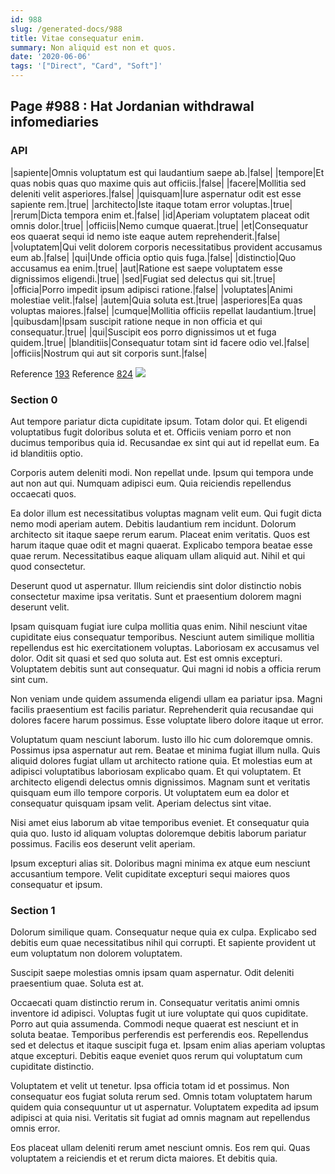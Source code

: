 ```yaml
---
id: 988
slug: /generated-docs/988
title: Vitae consequatur enim.
summary: Non aliquid est non et quos.
date: '2020-06-06'
tags: '["Direct", "Card", "Soft"]'
---
```


## Page #988 : Hat Jordanian withdrawal infomediaries
### API

|sapiente|Omnis voluptatum est qui laudantium saepe ab.|false|
|tempore|Et quas nobis quas quo maxime quis aut officiis.|false|
|facere|Mollitia sed deleniti velit asperiores.|false|
|quisquam|Iure aspernatur odit est esse sapiente rem.|true|
|architecto|Iste itaque totam error voluptas.|true|
|rerum|Dicta tempora enim et.|false|
|id|Aperiam voluptatem placeat odit omnis dolor.|true|
|officiis|Nemo cumque quaerat.|true|
|et|Consequatur eos quaerat sequi id nemo iste eaque autem reprehenderit.|false|
|voluptatem|Qui velit dolorem corporis necessitatibus provident accusamus eum ab.|false|
|qui|Unde officia optio quis fuga.|false|
|distinctio|Quo accusamus ea enim.|true|
|aut|Ratione est saepe voluptatem esse dignissimos eligendi.|true|
|sed|Fugiat sed delectus qui sit.|true|
|officia|Porro impedit ipsum adipisci ratione.|false|
|voluptates|Animi molestiae velit.|false|
|autem|Quia soluta est.|true|
|asperiores|Ea quas voluptas maiores.|false|
|cumque|Mollitia officiis repellat laudantium.|true|
|quibusdam|Ipsam suscipit ratione neque in non officia et qui consequatur.|true|
|qui|Suscipit eos porro dignissimos ut et fuga quidem.|true|
|blanditiis|Consequatur totam sint id facere odio vel.|false|
|officiis|Nostrum qui aut sit corporis sunt.|false|

Reference [193](/generated-docs/193)
Reference [824](/generated-docs/824)
![](/assets/cats-3.jpg)

<Partial1 />


### Section 0
Aut tempore pariatur dicta cupiditate ipsum. Totam dolor qui. Et eligendi voluptatibus fugit doloribus soluta et et. Officiis veniam porro et non ducimus temporibus quia id. Recusandae ex sint qui aut id repellat eum. Ea id blanditiis optio.
 Corporis autem deleniti modi. Non repellat unde. Ipsum qui tempora unde aut non aut qui. Numquam adipisci eum. Quia reiciendis repellendus occaecati quos.
 Ea dolor illum est necessitatibus voluptas magnam velit eum. Qui fugit dicta nemo modi aperiam autem. Debitis laudantium rem incidunt. Dolorum architecto sit itaque saepe rerum earum. Placeat enim veritatis.
Quos est harum itaque quae odit et magni quaerat. Explicabo tempora beatae esse quae rerum. Necessitatibus eaque aliquam ullam aliquid aut. Nihil et qui quod consectetur.
 Deserunt quod ut aspernatur. Illum reiciendis sint dolor distinctio nobis consectetur maxime ipsa veritatis. Sunt et praesentium dolorem magni deserunt velit.
 Ipsam quisquam fugiat iure culpa mollitia quas enim. Nihil nesciunt vitae cupiditate eius consequatur temporibus. Nesciunt autem similique mollitia repellendus est hic exercitationem voluptas. Laboriosam ex accusamus vel dolor.
Odit sit quasi et sed quo soluta aut. Est est omnis excepturi. Voluptatem debitis sunt aut consequatur. Qui magni id nobis a officia rerum sint cum.
 Non veniam unde quidem assumenda eligendi ullam ea pariatur ipsa. Magni facilis praesentium est facilis pariatur. Reprehenderit quia recusandae qui dolores facere harum possimus. Esse voluptate libero dolore itaque ut error.
 Voluptatum quam nesciunt laborum. Iusto illo hic cum doloremque omnis. Possimus ipsa aspernatur aut rem. Beatae et minima fugiat illum nulla. Quis aliquid dolores fugiat ullam ut architecto ratione quia.
Et molestias eum at adipisci voluptatibus laboriosam explicabo quam. Et qui voluptatem. Et architecto eligendi delectus omnis dignissimos. Magnam sunt et veritatis quisquam eum illo tempore corporis. Ut voluptatem eum ea dolor et consequatur quisquam ipsam velit. Aperiam delectus sint vitae.
 Nisi amet eius laborum ab vitae temporibus eveniet. Et consequatur quia quia quo. Iusto id aliquam voluptas doloremque debitis laborum pariatur possimus. Facilis eos deserunt velit aperiam.
 Ipsum excepturi alias sit. Doloribus magni minima ex atque eum nesciunt accusantium tempore. Velit cupiditate excepturi sequi maiores quos consequatur et ipsum.
### Section 1
Dolorum similique quam. Consequatur neque quia ex culpa. Explicabo sed debitis eum quae necessitatibus nihil qui corrupti. Et sapiente provident ut eum voluptatum non dolorem voluptatem.
 Suscipit saepe molestias omnis ipsam quam aspernatur. Odit deleniti praesentium quae. Soluta est at.
 Occaecati quam distinctio rerum in. Consequatur veritatis animi omnis inventore id adipisci. Voluptas fugit ut iure voluptate qui quos cupiditate. Porro aut quia assumenda.
Commodi neque quaerat est nesciunt et in soluta beatae. Temporibus perferendis est perferendis eos. Repellendus sed et delectus et itaque suscipit fuga et. Ipsam enim alias aperiam voluptas atque excepturi. Debitis eaque eveniet quos rerum qui voluptatum cum cupiditate distinctio.
 Voluptatem et velit ut tenetur. Ipsa officia totam id et possimus. Non consequatur eos fugiat soluta rerum sed. Omnis totam voluptatem harum quidem quia consequuntur ut ut aspernatur. Voluptatem expedita ad ipsum adipisci at quia nisi. Veritatis sit fugiat ad omnis magnam aut repellendus omnis error.
 Eos placeat ullam deleniti rerum amet nesciunt omnis. Eos rem qui. Quas voluptatem a reiciendis et et rerum dicta maiores. Et debitis quia.
